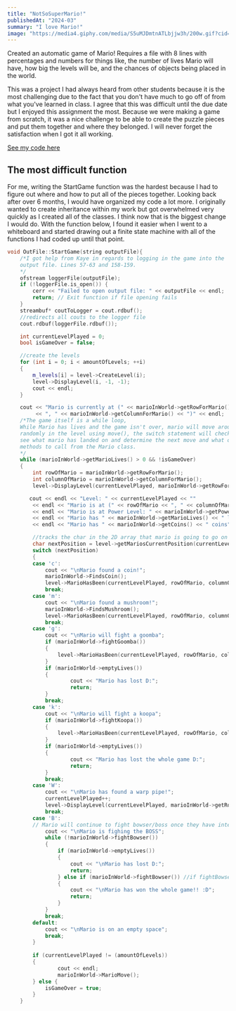 ```yaml
---
title: "NotSoSuperMario!"
publishedAt: "2024-03"
summary: "I love Mario!"
image: "https://media4.giphy.com/media/S5uMJDmtnATLbjjw3h/200w.gif?cid=6c09b9526cdxhyrsip90g6ta602cx61p83nx1oftc6ugvblh&ep=v1_gifs_search&rid=200w.gif&ct=g"
---
```


Created an automatic game of Mario! Requires a file with 8 lines with 
percentages and numbers for things like, the number of lives Mario will 
have, how big the levels will be, and the chances of objects being placed 
in the world.

This was a project I had always heard from other students because it is the 
most challenging due to the fact that you don't have much to go off of from 
what you've learned in class. I agree that this was difficult until the due 
date but I enjoyed this assignment the most. Because we were making a game from 
scratch, it was a nice challenge to be able to create the puzzle pieces and put 
them together and where they belonged. I will never forget the satisfaction when
 I got it all working.

[See my code here](https://github.com/MaggieHillebrecht/Not-So-Super-Mario)

## The most difficult function
For me, writing the StartGame function was the hardest because I had to figure out
 where and how to put all of the pieces together. Looking back after over 6 months,
  I would have organized my code a lot more. I originally wanted to create inheritance 
  within my work but got overwhelmed very quickly as I created all of the classes. I think 
  now that is the biggest change I would do. With the function below, I found it easier when 
  I went to a whiteboard and started drawing out a finite state machine with all of the 
  functions I had coded up until that point.

```cpp
void OutFile::StartGame(string outputFile){
    /*I got help from Kaye in regards to logging in the game into the
    output file. Lines 57-63 and 158-159. 
    */
    ofstream loggerFile(outputFile);
    if (!loggerFile.is_open()) {
        cerr << "Failed to open output file: " << outputFile << endl;
        return; // Exit function if file opening fails
    }
    streambuf* coutToLogger = cout.rdbuf();
    //redirects all couts to the logger file 
    cout.rdbuf(loggerFile.rdbuf()); 

    int currentLevelPlayed = 0;
    bool isGameOver = false;

    //create the levels
    for (int i = 0; i < amountOfLevels; ++i)
    {
        m_levels[i] = level->CreateLevel(i);
        level->DisplayLevel(i, -1, -1);
        cout << endl;
    }

    cout << "Mario is currently at (" << marioInWorld->getRowForMario()
         << ", " << marioInWorld->getColumnForMario() << ")" << endl;
    /*The game itself is a while loop,
    While Mario has lives and the game isn't over, mario will move around 
    randomly in the level using move(), the switch statement will check to 
    see what mario has landed on and determine the next move and what other 
    methods to call from the Mario class.
    */
    while (marioInWorld->getMarioLives() > 0 && !isGameOver)
    {
        int rowOfMario = marioInWorld->getRowForMario();
        int columnOfMario = marioInWorld->getColumnForMario();
        level->DisplayLevel(currentLevelPlayed, marioInWorld->getRowForMario(), marioInWorld->getColumnForMario());

       cout << endl << "Level: " << currentLevelPlayed << ""
        << endl << "Mario is at (" << rowOfMario << ", " << columnOfMario << ")"
        << endl << "Mario is at Power Level: " << marioInWorld->getPowerLevel()
        << endl << "Mario has " << marioInWorld->getMarioLives() << " lives left"
        << endl << "Mario has " << marioInWorld->getCoins() << " coins";

        //tracks the char in the 2D array that mario is going to go on
        char nextPosition = level->getMariosCurrentPosition(currentLevelPlayed, rowOfMario, columnOfMario);
        switch (nextPosition)
        {
        case 'c':
            cout << "\nMario found a coin!";
            marioInWorld->FindsCoin();
            level->MarioHasBeen(currentLevelPlayed, rowOfMario, columnOfMario);
            break;
        case 'm':
            cout << "\nMario found a mushroom!";
            marioInWorld->FindsMushroom();
            level->MarioHasBeen(currentLevelPlayed, rowOfMario, columnOfMario);
            break;
        case 'g':
            cout << "\nMario will fight a goomba";
            if (marioInWorld->fightGoomba())
            {
                level->MarioHasBeen(currentLevelPlayed, rowOfMario, columnOfMario);
            }
            if (marioInWorld->emptyLives())
            {
                    cout << "Mario has lost D:";
                    return;
            }
            break;
        case 'k':
            cout << "\nMario will fight a koopa";
            if (marioInWorld->fightKoopa())
            {
                level->MarioHasBeen(currentLevelPlayed, rowOfMario, columnOfMario);
            }
            if (marioInWorld->emptyLives())
            {
                    cout << "Mario has lost the whole game D:";
                    return;
            }
            break;  
        case 'W':
            cout << "\nMario has found a warp pipe!";
            currentLevelPlayed++;
            level->DisplayLevel(currentLevelPlayed, marioInWorld->getRowForMario(), marioInWorld->getColumnForMario());
            break;  
        case 'B':
        // Mario will continue to fight bowser/boss once they have interacted in the last level to see if he wins of loses
            cout << "\nMario is fighing the BOSS";
            while (!marioInWorld->fightBowser())
            {
                if (marioInWorld->emptyLives())
                {
                    cout << "\nMario has lost D:";
                    return;
                } else if (marioInWorld->fightBowser()) //if fightBowser is true then mario wins
                {
                    cout << "\nMario has won the whole game!! :D";
                    return;
                }
            }
            break;                
        default:
            cout << "\nMario is on an empty space";
            break;
        }
        
        if (currentLevelPlayed != (amountOfLevels))
        {        
                cout << endl;
                marioInWorld->MarioMove();
        } else {
            isGameOver = true;
        }
    }